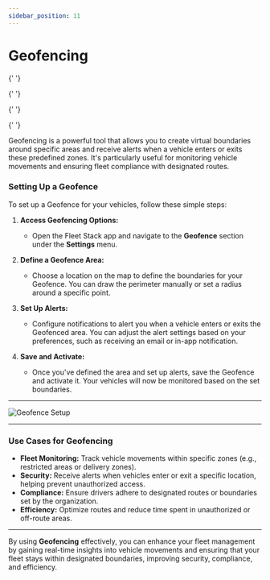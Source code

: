 ```yaml
---
sidebar_position: 11
---
```


# Geofencing


<Head>
  <meta charSet="UTF-8" />
  <meta name="viewport" content="width=device-width, initial-scale=1.0" />
  <title>Fleet Stack Geofencing - Enhance Fleet Monitoring and Security</title>
  <meta name="description" content="Learn how to set up geofencing in Fleet Stack to monitor vehicle movements, enhance security, and ensure compliance with designated routes." />
  <meta name="keywords" content="Fleet Stack, geofencing, vehicle tracking, fleet management, alerts, compliance, security, route optimization" />
  <meta name="author" content="Fleet Stack Team" />
  <meta name="robots" content="index, follow" />
  <link rel="canonical" href="https://docs.fleetstackglobal.com/Fleet-Stack-Pro/Geofencing/" />

  <!-- Open Graph Metadata for social sharing -->

{' '}

<meta
  property="og:title"
  content="Fleet Stack Geofencing - Enhance Fleet Monitoring and Security"
/>
<meta
  property="og:description"
  content="Discover how to use geofencing in Fleet Stack to create virtual boundaries for your vehicles and receive alerts for enhanced fleet management."
/>
<meta property="og:type" content="website" />
<meta
  property="og:url"
  content="https://docs.fleetstackglobal.com/Fleet-Stack-Pro/Geofencing/"
/>
<meta
  property="og:image"
  content="https://fleetstackglobal.com/assets/img/Graphics/orginal/Stack01.png"
/>

  <!-- Twitter Card Metadata -->

{' '}

<meta name="twitter:card" content="summary_large_image" />
<meta
  name="twitter:title"
  content="Fleet Stack Geofencing - Enhance Fleet Monitoring and Security"
/>
<meta
  name="twitter:description"
  content="Set up geofencing in Fleet Stack to monitor vehicle movements and ensure compliance with designated routes."
/>
<meta
  name="twitter:image"
  content="https://fleetstackglobal.com/assets/img/Graphics/orginal/Stack01.png"
/>

  <!-- Schema.org JSON-LD Markup for TechArticle -->

{' '}

<script type="application/ld+json">
  {`
      {
        "@context": "https://schema.org",
        "@type": "TechArticle",
        "mainEntityOfPage": {
          "@type": "WebPage",
          "@id": "https://docs.fleetstackglobal.com/Fleet-Stack-Pro/Geofencing/"
        },
        "headline": "Fleet Stack Geofencing",
        "description": "Learn how to set up geofencing in Fleet Stack to monitor vehicle movements, enhance security, and ensure compliance with designated routes.",
        "image": "https://fleetstackglobal.com/assets/img/Graphics/orginal/Stack01.png",
        "author": {
          "@type": "Organization",
          "name": "Fleet Stack"
        },
        "publisher": {
          "@type": "Organization",
          "name": "Fleet Stack",
          "logo": {
            "@type": "ImageObject",
            "url": "https://fleetstackglobal.com"
          }
        }
      }
    `}
</script>

  <!-- Schema.org JSON-LD Markup for the Guide -->

{' '}

<script type="application/ld+json">
  {`
      {
        "@context": "https://schema.org",
        "@type": "WebPage",
        "name": "Fleet Stack Geofencing",
        "description": "Comprehensive guide on setting up geofencing in Fleet Stack for effective fleet monitoring and security.",
        "mainEntity": [
          {
            "@type": "ItemList",
            "itemListElement": [
              {
                "@type": "ListItem",
                "position": 1,
                "name": "Setting Up a Geofence",
                "description": "Step-by-step instructions to create and activate geofences for your vehicles."
              },
              {
                "@type": "ListItem",
                "position": 2,
                "name": "Use Cases for Geofencing",
                "description": "Explore various applications of geofencing for fleet monitoring, security, compliance, and efficiency."
              }
            ]
          }
        ]
      }
    `}
</script>

</Head>

Geofencing is a powerful tool that allows you to create virtual boundaries around specific areas and receive alerts when a vehicle enters or exits these predefined zones. It's particularly useful for monitoring vehicle movements and ensuring fleet compliance with designated routes.

### **Setting Up a Geofence**

To set up a Geofence for your vehicles, follow these simple steps:

1. **Access Geofencing Options:**

   - Open the Fleet Stack app and navigate to the **Geofence** section under the **Settings** menu.

2. **Define a Geofence Area:**

   - Choose a location on the map to define the boundaries for your Geofence. You can draw the perimeter manually or set a radius around a specific point.

3. **Set Up Alerts:**

   - Configure notifications to alert you when a vehicle enters or exits the Geofenced area. You can adjust the alert settings based on your preferences, such as receiving an email or in-app notification.

4. **Save and Activate:**
   - Once you've defined the area and set up alerts, save the Geofence and activate it. Your vehicles will now be monitored based on the set boundaries.

---

<div
  style={{
    display: 'flex',
    justifyContent: 'center',
    alignItems: 'center',
    height: '500px',
  }}
>
  <img
    src="/assets/pro/geofence.jpg"
    alt="Geofence Setup"
    style={{
      width: '250px',
      borderRadius: '8px',
      boxShadow: '0 4px 6px rgba(0, 0, 0, 0.1)',
    }}
  />
</div>

---

### **Use Cases for Geofencing**

- **Fleet Monitoring:** Track vehicle movements within specific zones (e.g., restricted areas or delivery zones).
- **Security:** Receive alerts when vehicles enter or exit a specific location, helping prevent unauthorized access.
- **Compliance:** Ensure drivers adhere to designated routes or boundaries set by the organization.
- **Efficiency:** Optimize routes and reduce time spent in unauthorized or off-route areas.

---

By using **Geofencing** effectively, you can enhance your fleet management by gaining real-time insights into vehicle movements and ensuring that your fleet stays within designated boundaries, improving security, compliance, and efficiency.
